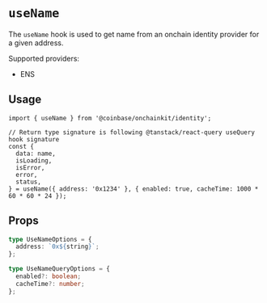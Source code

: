 # `useName`

The `useName` hook is used to get name from an onchain identity provider for a given address.

Supported providers:

- ENS

## Usage

```tsx
import { useName } from '@coinbase/onchainkit/identity';

// Return type signature is following @tanstack/react-query useQuery hook signature
const {
  data: name,
  isLoading,
  isError,
  error,
  status,
} = useName({ address: '0x1234' }, { enabled: true, cacheTime: 1000 * 60 * 60 * 24 });
```

## Props

```ts
type UseNameOptions = {
  address: `0x${string}`;
};

type UseNameQueryOptions = {
  enabled?: boolean;
  cacheTime?: number;
};
```
